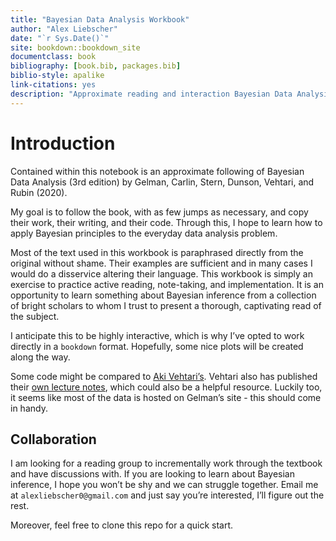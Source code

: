 ```yaml
--- 
title: "Bayesian Data Analysis Workbook"
author: "Alex Liebscher"
date: "`r Sys.Date()`"
site: bookdown::bookdown_site
documentclass: book
bibliography: [book.bib, packages.bib]
biblio-style: apalike
link-citations: yes
description: "Approximate reading and interaction Bayesian Data Analysis (3rd edition) by Gelman et al (2020)"
---
```


# Introduction

Contained within this notebook is an approximate following of Bayesian Data Analysis (3rd edition) by Gelman, Carlin, Stern, Dunson, Vehtari, and Rubin (2020).

My goal is to follow the book, with as few jumps as necessary, and copy their work, their writing, and their code. Through this, I hope to learn how to apply Bayesian principles to the everyday data analysis problem.

Most of the text used in this workbook is paraphrased directly from the original without shame. Their examples are sufficient and in many cases I would do a disservice altering their language. This workbook is simply an exercise to practice active reading, note-taking, and implementation. It is an opportunity to learn something about Bayesian inference from a collection of bright scholars to whom I trust to present a thorough, captivating read of the subject.

I anticipate this to be highly interactive, which is why I've opted to work directly in a `bookdown` format. Hopefully, some nice plots will be created along the way.

Some code might be compared to [Aki Vehtari's](https://github.com/avehtari/BDA_R_demos). Vehtari also has published their [own lecture notes](https://github.com/avehtari/BDA_course_Aalto), which could also be a helpful resource. Luckily too, it seems like most of the data is hosted on Gelman's site - this should come in handy.

## Collaboration

I am looking for a reading group to incrementally work through the textbook and have discussions with. If you are looking to learn about Bayesian inference, I hope you won't be shy and we can struggle together. Email me at `alexliebscher0@gmail.com` and just say you're interested, I'll figure out the rest.

Moreover, feel free to clone this repo for a quick start.